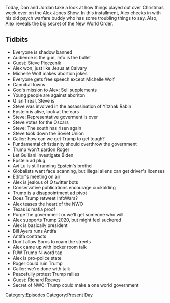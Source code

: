 {{DEFAULTSORT:
    #_EPISODE_0382:December 23-27, 2019
}}{{Episode
    | title             = December 23-27, 2019
    | caption           = Listen to this episode on [https://knowledgefight.libsyn.com/knowledge-fight-december-23-27-2019 Libsyn] [https://open.spotify.com/episode/3pdQAtSvlv2miZqDne2ynC Spotify]
    | episodeNumber     = 382
    | length            = 02:05:11
    | airDate           = December 30, 2019
    | coverageStartDate = December 23, 2019
    | coverageEndDate   = December 27, 2019
    | episodeType       = [[:Category:Present Day|Present Day]]
    | appearance        = [[Steve Pieczenik]], [[Michelle Wolf]], [[Yitzhak Rabin]], [[Jeffrey Epstein]], [[Rudy Guiliani]], [[Roger Stone]], [[Joe Biden]], [[Bill Ayers]], [[George Soros]], [[Richard Reeves]]
    | oocDrop           = Of course we're violent, we're maniacs; I'm being a whiny bitch
    | previousEpisode   = [[381: Making It Big With Silent Weapons]]
    | nextEpisode       = [[383: December 31, 2019]]
}}

{{Stub}}

Today, Dan and Jordan take a look at how things played out over Christmas week over on the Alex Jones Show. In this installment, Alex checks in with his old psych warfare buddy who has some troubling things to say. Also, Alex reveals the big secret of the New World Order.

==Tidbits==

*Everyone is shadow banned
*Audience is the gun, Info is the bullet
*Guest: Steve Pieczenik
*Alex won, just like Jesus at Calvary
*Michelle Wolf makes abortion jokes
*Everyone gets free speech except Michelle Wolf
*Cannibal towns
*God's mission to Alex: Sell supplements
*Young people are against aboriton
*Q isn't real, Steve is
*Steve was involved in the assassination of Yitzhak Rabin
*Epstein is alive, look at the ears
*Steve: Representative goverment is over
*Steve votes for the Oscars
*Steve: The south has risen again
*Steve took down the Soviet Union
*Caller: how can we get Trump to get tough?
*Fundamental christianity should overthrow the government
*Trump won't pardon Roger
*Let Guiliani investigate Biden
*Epstein ad plug
*Avi Lu is still running Epstein's brothel
*Globalists want face scanning, but illegal aliens can get driver's licenses
*Editor's meeting on air
*Alex is jealous of Q twitter bots
*Conservative publications encourage cuckolding
*Trump is a disappointment ad pivot
*Does Trump retweet InfoWars?
*Alex teases the heart of the NWO
*Texas is mafia proof
*Purge the government or we'll get someone who will
*Alex supports Trump 2020, but might feel suckered
*Alex is basically president
*Bill Ayers runs Antifa
*Antifa contracts
*Don't allow Soros to roam the streets
*Alex came up with locker room talk
*PJW Trump N-word tap
*Alex is pro-police state
*Roger could ruin Trump
*Caller: we're done with talk
*Peacefully protest Trump rallies
*Guest: Richard Reeves
*Secret of NWO: Trump could make a one world government

[[Category:Episodes]]
[[Category:Present Day]]
